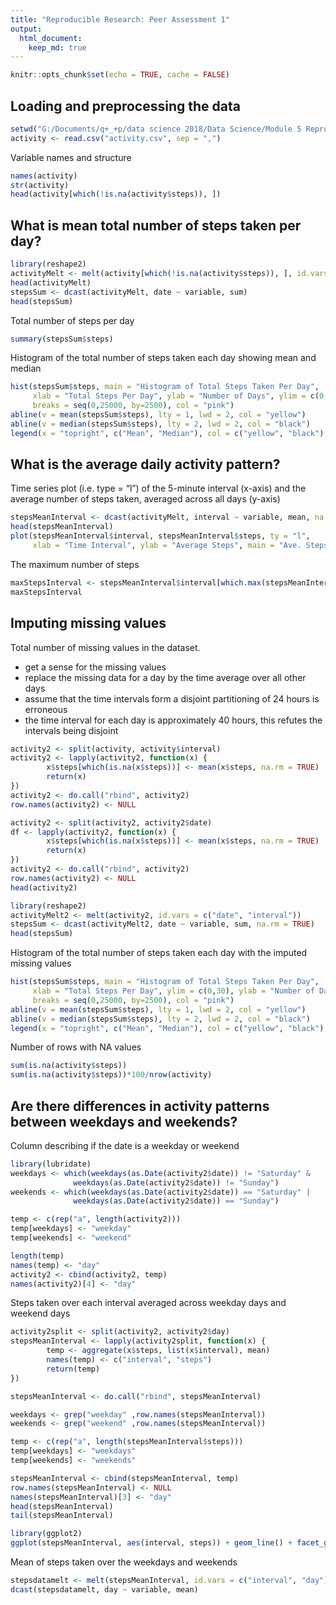---
title: "Reproducible Research: Peer Assessment 1"
output: 
  html_document:
    keep_md: true
---

```{r setup, include=FALSE}
knitr::opts_chunk$set(echo = TRUE, cache = FALSE)
```

## Loading and preprocessing the data

```{r load and process data}
setwd("G:/Documents/q+_+p/data science 2018/Data Science/Module 5 Reproducible Data Science/proj 1")
activity <- read.csv("activity.csv", sep = ",")
```

Variable names and  structure

```{r activity details}
names(activity)
str(activity)
head(activity[which(!is.na(activity$steps)), ])
```

## What is mean total number of steps taken per day?

```{r steps mean}
library(reshape2)
activityMelt <- melt(activity[which(!is.na(activity$steps)), ], id.vars = c("date", "interval"))
head(activityMelt)
stepsSum <- dcast(activityMelt, date ~ variable, sum)
head(stepsSum)
```

Total number of steps per day

```{r total steps per day summary}
summary(stepsSum$steps)
```

Histogram of the total number of steps taken each day showing mean and median

```{r histogram1}
hist(stepsSum$steps, main = "Histogram of Total Steps Taken Per Day",
     xlab = "Total Steps Per Day", ylab = "Number of Days", ylim = c(0,20),
     breaks = seq(0,25000, by=2500), col = "pink")
abline(v = mean(stepsSum$steps), lty = 1, lwd = 2, col = "yellow")
abline(v = median(stepsSum$steps), lty = 2, lwd = 2, col = "black")
legend(x = "topright", c("Mean", "Median"), col = c("yellow", "black"), lty = c(1, 2), lwd = c(2, 2))
```

## What is the average daily activity pattern?

Time series plot (i.e. type = "l") of the 5-minute interval (x-axis) and the average number of steps taken, averaged across all days (y-axis)

```{r time series plot}
stepsMeanInterval <- dcast(activityMelt, interval ~ variable, mean, na.rm = TRUE)
head(stepsMeanInterval)
plot(stepsMeanInterval$interval, stepsMeanInterval$steps, ty = "l", 
     xlab = "Time Interval", ylab = "Average Steps", main = "Ave. Steps Over All Days vs. Time Interval")
```

The maximum number of steps

```{r max steps}
maxStepsInterval <- stepsMeanInterval$interval[which.max(stepsMeanInterval$steps)]
maxStepsInterval
```

## Imputing missing values
Total number of missing values in the dataset. 

- get a sense for the missing values
- replace the missing data for a day by the time average over all other days
- assume that the time intervals form a disjoint partitioning of 24 hours is erroneous
- the time interval for each day is approximately 40 hours, this refutes the intervals being disjoint

```{r impute missing values}

activity2 <- split(activity, activity$interval)
activity2 <- lapply(activity2, function(x) {
        x$steps[which(is.na(x$steps))] <- mean(x$steps, na.rm = TRUE)
        return(x)
})
activity2 <- do.call("rbind", activity2)
row.names(activity2) <- NULL

activity2 <- split(activity2, activity2$date)
df <- lapply(activity2, function(x) {
        x$steps[which(is.na(x$steps))] <- mean(x$steps, na.rm = TRUE)
        return(x)
})
activity2 <- do.call("rbind", activity2)
row.names(activity2) <- NULL
head(activity2)

library(reshape2)
activityMelt2 <- melt(activity2, id.vars = c("date", "interval"))
stepsSum <- dcast(activityMelt2, date ~ variable, sum, na.rm = TRUE)
head(stepsSum)
```

Histogram of the total number of steps taken each day with the imputed missing values

```{r histogram2}
hist(stepsSum$steps, main = "Histogram of Total Steps Taken Per Day", 
     xlab = "Total Steps Per Day", ylim = c(0,30), ylab = "Number of Days", 
     breaks = seq(0,25000, by=2500), col = "pink")
abline(v = mean(stepsSum$steps), lty = 1, lwd = 2, col = "yellow")
abline(v = median(stepsSum$steps), lty = 2, lwd = 2, col = "black")
legend(x = "topright", c("Mean", "Median"), col = c("yellow", "black"), lty = c(2, 1), lwd = c(2, 2))
```

Number of rows with NA values

```{r NA row num}
sum(is.na(activity$steps))
sum(is.na(activity$steps))*100/nrow(activity)
```

## Are there differences in activity patterns between weekdays and weekends?
Column describing if the date is a weekday or weekend

```{r status}
library(lubridate)
weekdays <- which(weekdays(as.Date(activity2$date)) != "Saturday" &
              weekdays(as.Date(activity2$date)) != "Sunday")
weekends <- which(weekdays(as.Date(activity2$date)) == "Saturday" |
              weekdays(as.Date(activity2$date)) == "Sunday")

temp <- c(rep("a", length(activity2)))
temp[weekdays] <- "weekday"
temp[weekends] <- "weekend"

length(temp)
names(temp) <- "day"
activity2 <- cbind(activity2, temp)
names(activity2)[4] <- "day"
```

Steps taken over each interval averaged across weekday days and weekend days

```{r}
activity2split <- split(activity2, activity2$day)
stepsMeanInterval <- lapply(activity2split, function(x) {
        temp <- aggregate(x$steps, list(x$interval), mean)
        names(temp) <- c("interval", "steps")
        return(temp)
})

stepsMeanInterval <- do.call("rbind", stepsMeanInterval)

weekdays <- grep("weekday" ,row.names(stepsMeanInterval))
weekends <- grep("weekend" ,row.names(stepsMeanInterval))

temp <- c(rep("a", length(stepsMeanInterval$steps)))
temp[weekdays] <- "weekdays"
temp[weekends] <- "weekends"

stepsMeanInterval <- cbind(stepsMeanInterval, temp)
row.names(stepsMeanInterval) <- NULL
names(stepsMeanInterval)[3] <- "day"
head(stepsMeanInterval)
tail(stepsMeanInterval)

library(ggplot2)
ggplot(stepsMeanInterval, aes(interval, steps)) + geom_line() + facet_grid(day ~ .) 
```

Mean of steps taken over the weekdays and weekends

```{r weekday/end mean steps}
stepsdatamelt <- melt(stepsMeanInterval, id.vars = c("interval", "day"))
dcast(stepsdatamelt, day ~ variable, mean)
```
